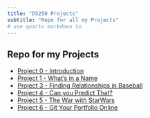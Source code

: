 ```yaml
---
title: "DS250 Projects"
subtitle: "Repo for all my Projects"
# use quarto markdown to 
---
```


## Repo for my Projects

- [Project 0 - Introduction](/250_Projects/project0.qmd)
- [Project 1 - What's in a Name](/250_Projects/project1.qmd)
- [Project 3 - Finding Relationships in Baseball](/250_Projects/project3.qmd)
- [Project 4 - Can you Predict That?](/250_Projects/project4.qmd)
- [Project 5 - The War with StarWars](/250_Projects/project5.qmd)
- [Project 6 - Git Your Portfolio Online](/250_Projects/project6.qmd)